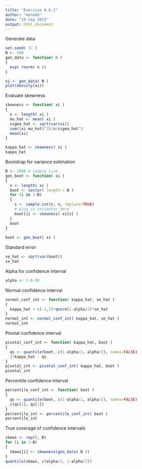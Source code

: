 ```yaml
---
title: "Exercise 8.6.2"
author: "monade"
date: "19 Sep 2015"
output: html_document
---
```



Generate data
```r
set.seed( 37 )
N <- 500
gen_data <- function( n )
{
  exp( rnorm( n ))
}

xi <- gen_data( N )
plot(density(xi))
```

Evaluate skewness
```r
skewness <- function( xi )
{
  n <- length( xi )
  mu_hat <- mean( xi )
  sigma_hat <- sqrt(var(xi))
  sum((xi-mu_hat)^3)/n/sigma_hat^3
  mean(xi)
}

kappa_hat <- skewness( xi )
kappa_hat
```

Bootstrap for variance estimation
```r
B <- 1000 # sample size
gen_boot <- function( xi )
{
  n <- length( xi )
  boot <- vector( length = B )
  for (i in 1:B)
  {
    s <- sample.int(n, n, replace=TRUE)
    # plug in estimator here
    boot[i] <- skewness( xi[s] )
  }
  boot
}
  
boot <- gen_boot( xi )
```

Standard error
```r
se_hat <- sqrt(var(boot))
se_hat
```

Alpha for confidence interval
```r
alpha <- 1-0.95
```

Normal confidence interval
```r
normal_conf_int <- function( kappa_hat, se_hat )
{
  kappa_hat + c(-1,1)*qnorm(1-alpha/2)*se_hat  
}
normal_int <- normal_conf_int( kappa_hat, se_hat )
normal_int
```

Pivotal confidence interval
```r
pivotal_conf_int <- function( kappa_hat, boot )
{
  qs <- quantile(boot, c(1-alpha/2, alpha/2), names=FALSE)
  2*kappa_hat - qs
}
pivotal_int <- pivotal_conf_int( kappa_hat, boot )
pivotal_int
```

Percentile confidence interval
```r
percentile_conf_int <- function( boot )
{
  qs <- quantile(boot, c(1-alpha/2, alpha/2), names=FALSE)
  c(qs[2], qs[1])
}
percentile_int <- percentile_conf_int( boot )
percentile_int
```

True coverage of confidence intervals
```r
skews <- rep(0, B)
for (i in 1:B)
{
  skews[i] <- skewness(gen_data( N ))
}
quantile(skews, c(alpha/2, 1-alpha/2))
```

